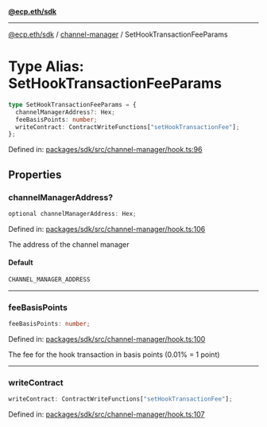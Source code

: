 [**@ecp.eth/sdk**](../../index.mdx)

***

[@ecp.eth/sdk](/sdk-reference/index.mdx) / [channel-manager](/sdk-reference/channel-manager/index.mdx) / SetHookTransactionFeeParams

# Type Alias: SetHookTransactionFeeParams

```ts
type SetHookTransactionFeeParams = {
  channelManagerAddress?: Hex;
  feeBasisPoints: number;
  writeContract: ContractWriteFunctions["setHookTransactionFee"];
};
```

Defined in: [packages/sdk/src/channel-manager/hook.ts:96](https://github.com/ecp-eth/comments-monorepo/blob/main/packages/sdk/src/channel-manager/hook.ts#L96)

## Properties

### channelManagerAddress?

```ts
optional channelManagerAddress: Hex;
```

Defined in: [packages/sdk/src/channel-manager/hook.ts:106](https://github.com/ecp-eth/comments-monorepo/blob/main/packages/sdk/src/channel-manager/hook.ts#L106)

The address of the channel manager

#### Default

```ts
CHANNEL_MANAGER_ADDRESS
```

***

### feeBasisPoints

```ts
feeBasisPoints: number;
```

Defined in: [packages/sdk/src/channel-manager/hook.ts:100](https://github.com/ecp-eth/comments-monorepo/blob/main/packages/sdk/src/channel-manager/hook.ts#L100)

The fee for the hook transaction in basis points (0.01% = 1 point)

***

### writeContract

```ts
writeContract: ContractWriteFunctions["setHookTransactionFee"];
```

Defined in: [packages/sdk/src/channel-manager/hook.ts:107](https://github.com/ecp-eth/comments-monorepo/blob/main/packages/sdk/src/channel-manager/hook.ts#L107)
